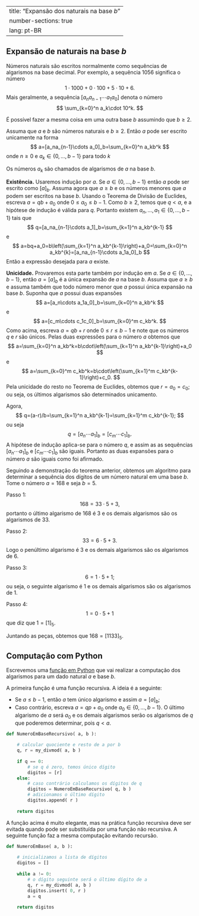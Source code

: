 

---
title: "Expansão dos naturais na base $b$"
number-sections: true
lang: pt-BR
---

## Expansão de naturais na base $b$
Números naturais são escritos normalmente como sequências de algarismos na base decimal. Por exemplo, a sequência $1056$ significa o número
$$
1\cdot 1000+0\cdot 100+5\cdot 10+6.
$$
Mais geralmente, a sequência $[a_na_{n-1}\cdots a_1a_0]$ denota o número
$$
\sum_{k=0}^n a_k\cdot 10^k.
$$

É possível fazer a mesma coisa em uma outra base $b$ assumindo que $b\geq 2$.

:::{#thm-}
Assuma que $a$ e $b$ são números  naturais e $b\geq 2$. Então $a$ pode ser escrito unicamente na forma
$$
a=[a_na_{n-1}\cdots a_0]_b=\sum_{k=0}^n a_kb^k
$$
onde $n\geq 0$ e $a_k\in\{0,\ldots,b-1\}$ para todo $k$
:::

Os números $a_k$ são chamados de algarismos de $a$ na base $b$.

:::{.proof}
**Existência.** Usaremos indução por $a$. Se $a\in\{0,\ldots,b-1\}$ então $a$ pode ser escrito como $[a]_b$. Assuma agora que $a\geq b$ e os números menores que $a$ podem ser escritos na base $b$. Usando o Teorema de Divisão de Euclides, escreva $a=qb+a_0$ onde $0\leq a_0\leq b-1$. Como $b\geq 2$, temos que $q<a$, e a hipótese de indução é válida para $q$. Portanto
existem $a_n,\ldots,a_1\in\{0,\ldots,b-1\}$ tais que
$$
q=[a_na_{n-1}\cdots a_1]_b=\sum_{k=1}^n a_kb^{k-1}
$$
e
$$
a=bq+a_0=b\left(\sum_{k=1}^n a_kb^{k-1}\right)+a_0=\sum_{k=0}^n a_kb^{k}=[a_na_{n-1}\cdots a_1a_0]_b
$$
Então a expressão desejada para $a$ existe.

**Unicidade.** Provaremos esta parte também por indução em $a$. Se $a\in\{0,\ldots,b-1\}$, então $a=[a]_b$ é a única expansão de $a$ na base $b$. Assuma que $a\geq b$ e assuma também que todo número menor que $a$ possui única expansão na base $b$. Suponha que $a$ possui duas expansões
$$
a=[a_n\cdots a_1a_0]_b=\sum_{k=0}^n a_kb^k
$$
e
$$
a=[c_m\cdots c_1c_0]_b=\sum_{k=0}^m c_kb^k.
$$
Como acima, escreva $a=qb+r$ onde $0\leq r\leq b-1$ e note que os números $q$ e $r$ são únicos. Pelas duas expressões para o número $a$ obtemos que
$$
a=\sum_{k=0}^n a_kb^k=b\cdot\left(\sum_{k=1}^n a_kb^{k-1}\right)+a_0
$$
e
$$
a=\sum_{k=0}^m c_kb^k=b\cdot\left(\sum_{k=1}^m c_kb^{k-1}\right)+c_0.
$$
Pela unicidade do resto no Teorema de Euclides, obtemos que $r=a_0=c_0$; ou seja, os últimos algarismos são determinados unicamento.

Agora,
$$
q=(a-r)/b=\sum_{k=1}^n a_kb^{k-1}=\sum_{k=1}^m c_kb^{k-1};
$$
ou seja
$$
q=[a_n\cdots a_1]_b=[c_m\cdots c_1]_b.
$$
A hipótese de indução aplica-se para o número $q$, e assim as as sequências
$[a_n\cdots a_1]_b$ e $[c_m\cdots c_1]_b$ são iguais. Portanto as duas expansões para o número $a$ são iguais como foi afirmado.

:::


:::{#exm-}
Seguindo a demonstração do teorema anterior, obtemos um algoritmo para determinar a sequência dos dígitos de um número natural em uma base $b$. Tome o número $a=168$ e seja $b=5$.

Passo 1:
$$
168=33\cdot 5+3,
$$
portanto o último algarismo de $168$ é $3$ e os demais algarismos são os algarismos de $33$.

Passo 2:
$$
33 = 6\cdot 5+3.
$$
Logo o penúltimo algarismo é $3$ e os demais algarismos são os algarismos de $6$.

Passo 3:
$$
6=1\cdot 5+1;
$$
ou seja, o seguinte algarismo é $1$ e os demais algarismos são os algarismos de $1$.

Passo  4:
$$
1=0\cdot 5+1
$$
que diz que $1=[1]_5$.

Juntando as peças, obtemos que $168=[1133]_5$.

:::

## Computação com Python
Escrevemos uma <a href="https://www.letscode.com.br/blog/funcoes-e-mais-funcoes-em-python">função em Python</a> que vai realizar a computação dos algarismos para um dado natural $a$ e base $b$.

A primeira função é uma função recursiva. A ideia é a seguinte:


- Se $a\leq b-1$, então $a$ tem único algarismo e assim $a=[a]_b$;
- Caso contrário, escreva $a=qp+a_0$ onde $a_0\in\{0,\ldots,b-1\}$. O último algarismo de $a$ será $a_0$ e os demais algarismos serão os algarismos de $q$ que poderemos determinar, pois $q<a$.

```python
def NumeroEmBaseRecursivo( a, b ):
    
    # calcular quociente e resto de a por b
    q, r = my_divmod( a, b )
    
    if q == 0:
        # se q é zero, temos único dígito
        digitos = [r]
    else:
        # caso contrário calculamos os dígitos de q
        digitos = NumeroEmBaseRecursivo( q, b )
        # adicionamos o último dígito
        digitos.append( r )
    
    return digitos
```
A função acima é muito elegante, mas na prática função recursiva deve ser evitada quando pode ser substituída por uma função não recursiva. A seguinte função faz a mesma computação evitando recursão.
```python
def NumeroEmBase( a, b ):
    
    # inicializamos a lista de dígitos
    digitos = []
    
    while a != 0:
        # o dígito seguinte será o último dígito de a
        q, r = my_divmod( a, b )
        digitos.insert( 0, r )
        a = q
    
    return digitos
```


